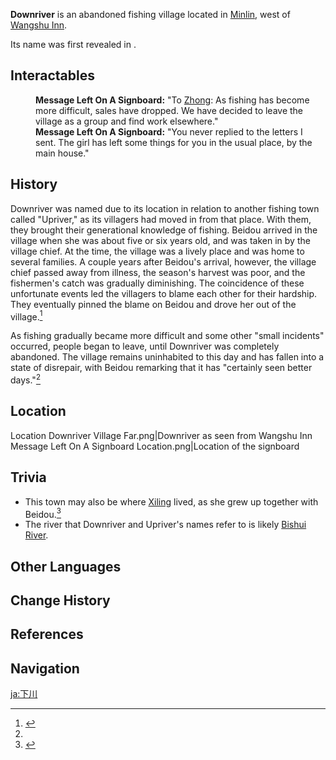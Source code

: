 {{Location Infobox
|image        = Location Downriver.png
|type         = Point of Interest
|region       = Liyue
|area         = Minlin
}}
'''Downriver''' is an abandoned fishing village located in [[Minlin]], west of [[Wangshu Inn]].

Its name was first revealed in {{Quest|When the Crux Shines Bright}}.

==Interactables==
{{Dialogue Start}}
:'''Message Left On A Signboard:''' "To [[Zhong]]: As fishing has become more difficult, sales have dropped. We have decided to leave the village as a group and find work elsewhere."
:'''Message Left On A Signboard:''' "You never replied to the letters I sent. The girl has left some things for you in the usual place, by the main house."
{{Dialogue End}}

==History==
Downriver was named due to its location in relation to another fishing town called "Upriver," as its villagers had moved in from that place. With them, they brought their generational knowledge of fishing. Beidou arrived in the village when she was about five or six years old, and was taken in by the village chief. At the time, the village was a lively place and was home to several families. A couple years after Beidou's arrival, however, the village chief passed away from illness, the season's harvest was poor, and the fishermen's catch was gradually diminishing. The coincidence of these unfortunate events led the villagers to blame each other for their hardship. They eventually pinned the blame on Beidou and drove her out of the village.<ref name="life">{{Ref/Quest|Life on the High Seas}}</ref>

As fishing gradually became more difficult and some other "small incidents" occurred, people began to leave, until Downriver was completely abandoned. The village remains uninhabited to this day and has fallen into a state of disrepair, with Beidou remarking that it has "certainly seen better days."<ref name="life"/>

==Location==
<gallery>
Location Downriver Village Far.png|Downriver as seen from Wangshu Inn
Message Left On A Signboard Location.png|Location of the signboard
</gallery>

==Trivia==
* This town may also be where [[Xiling]] lived, as she grew up together with Beidou.<ref>{{Ref/NPC|Xiling}}</ref>
* The river that Downriver and Upriver's names refer to is likely [[Bishui River]].

==Other Languages==
{{Other Languages<!--French has no valid equivalent-->
|en      = Downriver
|zhs     = 下川
|zhs_rm  = Xiàchuān
|zht     = 下川
|zht_rm  = Xiàchuān
|zh_tl   = Downriver
|ja      = 下川
|ja_rm   = Shimokawa<ref>{{Ref/Quest|Life on the High Seas|note=Japanese Voice-Over}}</ref>
|ja_tl   = Downstream
|ko      = {{tt|하천|下川}}
|ko_tl   = Downstream
|es      = Rioabajo
|es_tl   = Downriver
|ru      = Низовья реки
|ru_tl   = The Lower River Reaches
|th      = ปลายน้ำ
|th_rm   = Plainam
|th_tl   = Downriver
|vi      = {{tt|Hạ Nguồn|下源}}
|vi_tl   = 
|de      = Stromab
|de_tl   = Downriver
|id      = Hilir Sungai
|id_tl   = Downriver
|pt      = Rio baixo
|pt_tl   = 
|tr      = Nehiraltı
|tr_tl   = 
|it      = Sopraffiume
|it_tl   = 
}}

==Change History==
{{Change History|1.0}}

==References==
{{Reflist}}

==Navigation==
{{PoI Navbox|Liyue}}

[[ja:下川]]
